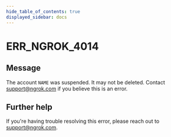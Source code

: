 ```yaml
---
hide_table_of_contents: true
displayed_sidebar: docs
---
```



# ERR_NGROK_4014

## Message

The account `NAME` was suspended. It may not be deleted. Contact support@ngrok.com if you believe this is an error.

<ErrorDetails error="err_ngrok_4014" />

## Further help

If you're having trouble resolving this error, please reach out to [support@ngrok.com](mailto:support@ngrok.com?subject=Help%20with%20ERR_NGROK_4014).
